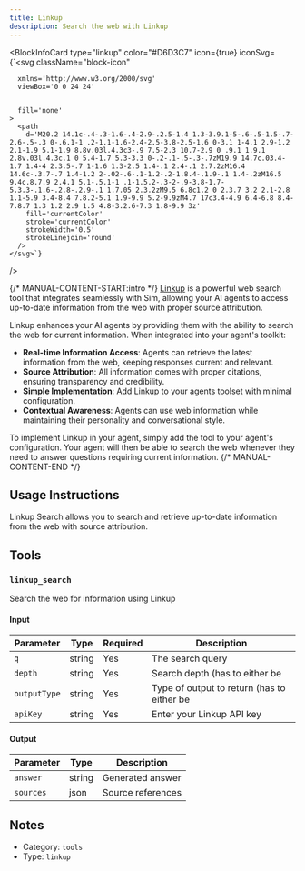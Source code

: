 ```yaml
---
title: Linkup
description: Search the web with Linkup
---
```



<BlockInfoCard 
  type="linkup"
  color="#D6D3C7"
  icon={true}
  iconSvg={`<svg className="block-icon"
      
      xmlns='http://www.w3.org/2000/svg'
      viewBox='0 0 24 24'
      
      
      fill='none'
    >
      <path
        d='M20.2 14.1c-.4-.3-1.6-.4-2.9-.2.5-1.4 1.3-3.9.1-5-.6-.5-1.5-.7-2.6-.5-.3 0-.6.1-1 .2-1.1-1.6-2.4-2.5-3.8-2.5-1.6 0-3.1 1-4.1 2.9-1.2 2.1-1.9 5.1-1.9 8.8v.03l.4.3c3-.9 7.5-2.3 10.7-2.9 0 .9.1 1.9.1 2.8v.03l.4.3c.1 0 5.4-1.7 5.3-3.3 0-.2-.1-.5-.3-.7zM19.9 14.7c.03.4-1.7 1.4-4 2.3.5-.7 1-1.6 1.3-2.5 1.4-.1 2.4-.1 2.7.2zM16.4 14.6c-.3.7-.7 1.4-1.2 2-.02-.6-.1-1.2-.2-1.8.4-.1.9-.1 1.4-.2zM16.5 9.4c.8.7.9 2.4.1 5.1-.5.1-1 .1-1.5.2-.3-2-.9-3.8-1.7-5.3.3-.1.6-.2.8-.2.9-.1 1.7.05 2.3.2zM9.5 6.8c1.2 0 2.3.7 3.2 2.1-2.8 1.1-5.9 3.4-8.4 7.8.2-5.1 1.9-9.9 5.2-9.9zM4.7 17c3.4-4.9 6.4-6.8 8.4-7.8.7 1.3 1.2 2.9 1.5 4.8-3.2.6-7.3 1.8-9.9 3z'
        fill='currentColor'
        stroke='currentColor'
        strokeWidth='0.5'
        strokeLinejoin='round'
      />
    </svg>`}
/>

{/* MANUAL-CONTENT-START:intro */}
[Linkup](https://linkup.so) is a powerful web search tool that integrates seamlessly with Sim, allowing your AI agents to access up-to-date information from the web with proper source attribution.

Linkup enhances your AI agents by providing them with the ability to search the web for current information. When integrated into your agent's toolkit:

- **Real-time Information Access**: Agents can retrieve the latest information from the web, keeping responses current and relevant.
- **Source Attribution**: All information comes with proper citations, ensuring transparency and credibility.
- **Simple Implementation**: Add Linkup to your agents toolset with minimal configuration.
- **Contextual Awareness**: Agents can use web information while maintaining their personality and conversational style.

To implement Linkup in your agent, simply add the tool to your agent's configuration. Your agent will then be able to search the web whenever they need to answer questions requiring current information.
{/* MANUAL-CONTENT-END */}


## Usage Instructions

Linkup Search allows you to search and retrieve up-to-date information from the web with source attribution.



## Tools

### `linkup_search`

Search the web for information using Linkup

#### Input

| Parameter | Type | Required | Description |
| --------- | ---- | -------- | ----------- |
| `q` | string | Yes | The search query |
| `depth` | string | Yes | Search depth \(has to either be  |
| `outputType` | string | Yes | Type of output to return \(has to either be  |
| `apiKey` | string | Yes | Enter your Linkup API key |

#### Output

| Parameter | Type | Description |
| --------- | ---- | ----------- |
| `answer` | string | Generated answer |
| `sources` | json | Source references |



## Notes

- Category: `tools`
- Type: `linkup`
